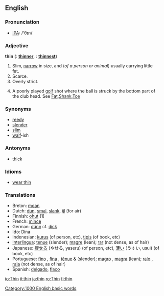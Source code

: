==English==

===Pronunciation===
*[[w:IPA|IPA]]: /'θɪn/

===Adjective===
'''thin'''  ({{compar}}: '''[[thinner]]''', {{superl}}: '''[[thinnest]]''')

# Slim, [[narrow]] in size, and (''of a person or animal'') usually carrying little fat.
# Scarce.
# Overly strict.
# {{sports}} A poorly played [[golf]] shot where the ball is struck by the bottom part of the club head. See [[Fat]],[[Shank]],[[Toe]]

===Synonyms===
*[[reedy]]
*[[slender]]
*[[slim]]
*[[waif]]-ish

===Antonyms===
*[[thick]]

===Idioms===
*[[wear thin]]

===Translations===

*Breton: [[moan]]
*Dutch: [[dun]], [[smal]], [[slank]], [[ijl]] (for air)
*Finnish: [[ohut]] (1)
*French: [[mince]]
*German: [[dünn]] cf. [[dick]]
*Ido: Dina
*Indonesian: [[kurus]] (of person, etc), [[tipis]] (of book, etc)
*[[Interlingua]]: [[tenue]] (slender); [[magre]] (lean); [[rar]] (not dense, as of hair)
*Japanese: [[痩せる]] (やせる, yaseru) (of person, etc), [[薄い]] (うすい, usui) (of book, etc)
*Portuguese: [[fino]] {{m}}, [[fina]] {{f}}, [[tênue]] {{m}} & {{f}} (slender); [[magro]] {{m}}, [[magra]] {{f}} (lean); [[ralo]] {{m}}, [[rala]] {{f}} (not dense, as of hair)
*Spanish: [[delgado]], [[flaco]]

[[Category:1000 English basic words]]

[[io:Thin]]
[[it:thin]]
[[ja:thin]]
[[ro:Thin]]
[[fi:thin]]